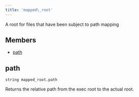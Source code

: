 ```yaml
---
title: 'mapped\_root'
---
```




A root for files that have been subject to path mapping

## Members

- [path](#path)

## path

```
string mapped_root.path
```

 Returns the relative path from the exec root to the actual root.
